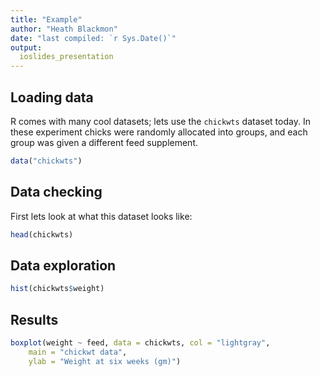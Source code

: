 ```yaml
---
title: "Example"
author: "Heath Blackmon"
date: "last compiled: `r Sys.Date()`"
output: 
  ioslides_presentation
---
```


## Loading data

R comes with many cool datasets; lets use the `chickwts` dataset today.  In these experiment chicks were randomly allocated into groups, and each group was given a different feed supplement.

```r
data("chickwts")
```

## Data checking
First lets look at what this dataset looks like:
```r
head(chickwts)
```

## Data exploration
```r
hist(chickwts$weight)
```

## Results
```r
boxplot(weight ~ feed, data = chickwts, col = "lightgray",
    main = "chickwt data",
    ylab = "Weight at six weeks (gm)")
```



